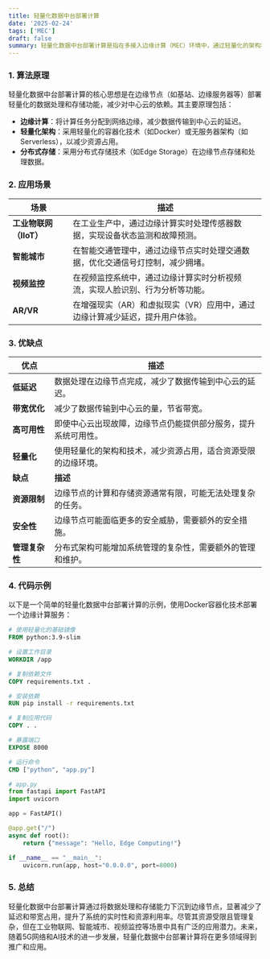 ```yaml
---
title: 轻量化数据中台部署计算
date: '2025-02-24'
tags: ['MEC']
draft: false
summary: 轻量化数据中台部署计算是指在多接入边缘计算（MEC）环境中，通过轻量化的架构和技术手段，将数据处理和存储能力下沉到网络边缘，减少延迟，提高实时性和资源利用率。
---
```


### 1. 算法原理

轻量化数据中台部署计算的核心思想是在边缘节点（如基站、边缘服务器等）部署轻量化的数据处理和存储功能，减少对中心云的依赖。其主要原理包括：

- **边缘计算**：将计算任务分配到网络边缘，减少数据传输到中心云的延迟。
- **轻量化架构**：采用轻量化的容器化技术（如Docker）或无服务器架构（如Serverless），以减少资源占用。
- **分布式存储**：采用分布式存储技术（如Edge Storage）在边缘节点存储和处理数据。

### 2. 应用场景

| **场景**               | **描述**                                                                       |
| ---------------------- | ------------------------------------------------------------------------------ |
| **工业物联网（IIoT）** | 在工业生产中，通过边缘计算实时处理传感器数据，实现设备状态监测和故障预测。     |
| **智能城市**           | 在智能交通管理中，通过边缘节点实时处理交通数据，优化交通信号灯控制，减少拥堵。 |
| **视频监控**           | 在视频监控系统中，通过边缘计算实时分析视频流，实现人脸识别、行为分析等功能。   |
| **AR/VR**              | 在增强现实（AR）和虚拟现实（VR）应用中，通过边缘计算减少延迟，提升用户体验。   |

### 3. 优缺点

| **优点**       | **描述**                                                       |
| -------------- | -------------------------------------------------------------- |
| **低延迟**     | 数据处理在边缘节点完成，减少了数据传输到中心云的延迟。         |
| **带宽优化**   | 减少了数据传输到中心云的量，节省带宽。                         |
| **高可用性**   | 即使中心云出现故障，边缘节点仍能提供部分服务，提升系统可用性。 |
| **轻量化**     | 使用轻量化的架构和技术，减少资源占用，适合资源受限的边缘环境。 |
| **缺点**       | **描述**                                                       |
| **资源限制**   | 边缘节点的计算和存储资源通常有限，可能无法处理复杂的任务。     |
| **安全性**     | 边缘节点可能面临更多的安全威胁，需要额外的安全措施。           |
| **管理复杂性** | 分布式架构可能增加系统管理的复杂性，需要额外的管理和维护。     |

### 4. 代码示例

以下是一个简单的轻量化数据中台部署计算的示例，使用Docker容器化技术部署一个边缘计算服务：

```dockerfile
# 使用轻量化的基础镜像
FROM python:3.9-slim

# 设置工作目录
WORKDIR /app

# 复制依赖文件
COPY requirements.txt .

# 安装依赖
RUN pip install -r requirements.txt

# 复制应用代码
COPY . .

# 暴露端口
EXPOSE 8000

# 运行命令
CMD ["python", "app.py"]
```

```python
# app.py
from fastapi import FastAPI
import uvicorn

app = FastAPI()

@app.get("/")
async def root():
    return {"message": "Hello, Edge Computing!"}

if __name__ == "__main__":
    uvicorn.run(app, host="0.0.0.0", port=8000)
```

### 5. 总结

轻量化数据中台部署计算通过将数据处理和存储能力下沉到边缘节点，显著减少了延迟和带宽占用，提升了系统的实时性和资源利用率。尽管其资源受限且管理复杂，但在工业物联网、智能城市、视频监控等场景中具有广泛的应用潜力。未来，随着5G网络和AI技术的进一步发展，轻量化数据中台部署计算将在更多领域得到推广和应用。
